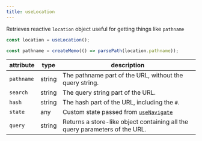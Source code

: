 ```yaml
---
title: useLocation
---
```


Retrieves reactive `location` object useful for getting things like `pathname`

```js
const location = useLocation();

const pathname = createMemo(() => parsePath(location.pathname));
```

| attribute  | type   | description                                                                              |
|------------|--------|------------------------------------------------------------------------------------------|
| `pathname` | string | The pathname part of the URL, without the query string.                                  |
| `search`   | string | The query string part of the URL.                                                        |
| `hash`     | string | The hash part of the URL, including the `#`.                                             |
| `state`    | any    | Custom state passed from [`useNavigate`](/reference/solid-router/primitives/use-navigate) |
| `query`    | string |  Returns a store-like object containing all the query parameters of the URL. |
